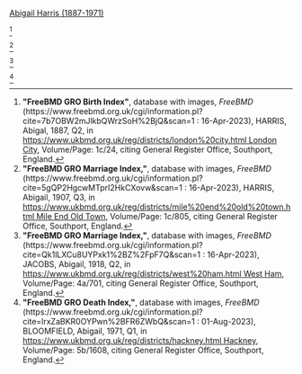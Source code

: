 [[Harris-61840|Abigail Harris (1887-1971)]]

<ref>
'''"FreeBMD GRO Birth Index"''', database with images, ''FreeBMD'' (https://www.freebmd.org.uk/cgi/information.pl?cite=7b7OBW2mJlkbQWrzSoH%2BjQ&scan=1 : 16-Apr-2023),
HARRIS, Abigal, 1887, Q2, in [[https://www.ukbmd.org.uk/reg/districts/london%20city.html London City]], Volume/Page: 1c/24,
citing General Register Office, Southport, England.
</ref>

<ref>
'''"FreeBMD GRO Marriage Index,"''', database with images, ''FreeBMD'' (https://www.freebmd.org.uk/cgi/information.pl?cite=5gQP2HgcwMTprI2HkCXovw&scan=1 : 16-Apr-2023),
HARRIS, Abigail, 1907, Q3, in [[https://www.ukbmd.org.uk/reg/districts/mile%20end%20old%20town.html Mile End Old Town]], Volume/Page: 1c/805,
citing General Register Office, Southport, England.
</ref>

<ref>
'''"FreeBMD GRO Marriage Index,"''', database with images, ''FreeBMD'' (https://www.freebmd.org.uk/cgi/information.pl?cite=Qk1lLXCu8UYPxk1%2BZ%2FpF7Q&scan=1 : 16-Apr-2023),
JACOBS, Abigail, 1918, Q2, in [[https://www.ukbmd.org.uk/reg/districts/west%20ham.html West Ham]], Volume/Page: 4a/701,
citing General Register Office, Southport, England.
</ref>

<ref>
'''"FreeBMD GRO Death Index,"''', database with images, ''FreeBMD'' (https://www.freebmd.org.uk/cgi/information.pl?cite=lrxZaBKR0OYPwn%2BFR6ZWbQ&scan=1 : 01-Aug-2023),
BLOOMFIELD, Abigail, 1971, Q1, in [[https://www.ukbmd.org.uk/reg/districts/hackney.html Hackney]], Volume/Page: 5b/1608,
citing General Register Office, Southport, England.
</ref>

